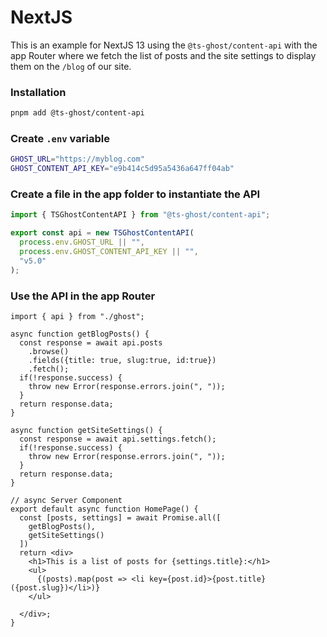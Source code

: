 # NextJS

This is an example for NextJS 13 using the `@ts-ghost/content-api` with the app Router where we fetch the list of posts and the site settings to display them on the `/blog` of our site.

<Steps>

### Installation

```bash title="Terminal"
pnpm add @ts-ghost/content-api
```

### Create `.env` variable

```bash title=".env"
GHOST_URL="https://myblog.com"
GHOST_CONTENT_API_KEY="e9b414c5d95a5436a647ff04ab"
```

### Create a file in the app folder to instantiate the API

```ts title="app/blog/ghost.ts"
import { TSGhostContentAPI } from "@ts-ghost/content-api";

export const api = new TSGhostContentAPI(
  process.env.GHOST_URL || "",
  process.env.GHOST_CONTENT_API_KEY || "",
  "v5.0"
);
```

### Use the API in the app Router

```tsx title="app/blog/page.tsx"
import { api } from "./ghost";

async function getBlogPosts() {
  const response = await api.posts
    .browse()
    .fields({title: true, slug:true, id:true})
    .fetch();
  if(!response.success) {
    throw new Error(response.errors.join(", "));
  }
  return response.data;
}

async function getSiteSettings() {
  const response = await api.settings.fetch();
  if(!response.success) {
    throw new Error(response.errors.join(", "));
  }
  return response.data;
}

// async Server Component
export default async function HomePage() {
  const [posts, settings] = await Promise.all([
    getBlogPosts(),
    getSiteSettings()
  ])
  return <div>
    <h1>This is a list of posts for {settings.title}:</h1>
    <ul>
      {(posts).map(post => <li key={post.id}>{post.title} ({post.slug})</li>)}
    </ul>

  </div>;
}
```

</Steps>
